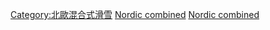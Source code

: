 [[Category:北歐混合式滑雪|Category:北歐混合式滑雪]]
[[Category:各年份體育|Nordic combined]]
[[Category:依年份劃分的滑雪|Nordic combined]]